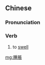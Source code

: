 {{also|肿胀}}
==Chinese==
{{zh-forms|s=肿胀}}

===Pronunciation===
{{zh-pron
|m=zhǒngzhàng
|c=zung2 zoeng3
|mn=qz:chéng-tiùⁿ/xm:chèng-tiùⁿ/zz:chèng-tiòⁿ
|cat=v
}}

===Verb===
{{zh-verb}}

# {{lb|zh|of muscles, skin, etc.}} to [[swell]]

[[mg:腫脹]]
